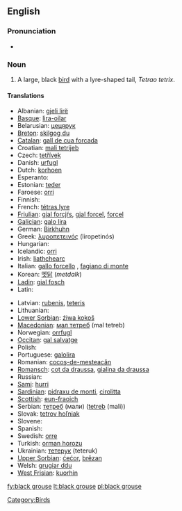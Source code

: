 ==English==
{{wikipedia}}

===Pronunciation===
* {{IPA|/'blæk gɽɑʊs/}}

===Noun===
{{en-noun|sg=[[black]] [[grouse]]}}

# A large, black [[bird]] with a lyre-shaped tail, ''Tetrao tetrix''.

====Translations====
{{trans-top|a large, black bird}}
* Albanian: [[gjeli lirë]]
* [[Basque]]: [[lira-oilar]]
* Belarusian: [[цецярук]] {{m}}
* [[Breton]]: [[skilgog du]]
* [[Catalan]]: [[gall de cua forcada]]
* Croatian: [[mali tetrijeb]]
* Czech: [[tetřívek]]
* Danish: [[urfugl]]
* Dutch: [[korhoen]] {{n}}
* Esperanto: {{t-|eo|tetro|xs=Esperanto}}
* Estonian: [[teder]]
* Faroese: [[orri]]
* Finnish: {{t-|fi|teeri}}
* French: [[tétras lyre]] {{m}}
* [[Friulian]]: [[gjal forcjŕs]], [[gjal forcel]], [[forcel]]
* [[Galician]]: [[galo lira]]
* German: [[Birkhuhn]] {{n}}
* Greek: [[λυροπετεινός]] (liropetinós) {{m}}
* Hungarian: {{t|hu|nyírfajd}}
* Icelandic: [[orri]]
* Irish: [[liathchearc]]
* Italian: [[gallo forcello]] {{m}}, [[fagiano di monte]] {{m}}
* Korean: [[멧닭]] (''metdalk'')
* [[Ladin]]: [[gial fosch]]
* Latin: {{t+|la|tetrao}}
{{trans-mid}}
* Latvian: [[rubenis]], [[teteris]]
* Lithuanian: {{t+|lt|tetervinas|xs=Lithuanian}}
* [[Lower Sorbian]]: [[źiwa kokoš]]
* [[Macedonian]]: [[мал тетреб]] (mal tetreb)
* Norwegian: [[orrfugl]]
* [[Occitan]]: [[gal salvatge]]
* Polish: {{t+|pl|cietrzew|m}}
* Portuguese: [[galolira]]
* Romanian: [[cocoş-de-mesteacăn]]
* [[Romansch]]: [[cot da draussa]], [[gialina da draussa]]
* Russian: {{t+|ru|тетерев|m|tr=téterev|sc=Cyrl}}
* [[Sami]]: [[hurri]]
* [[Sardinian]]: [[pidraxu de monti]], [[cirolitta]]
* [[Scottish]]: [[eun-fraoich]]
* Serbian: [[тетреб]] (мали) ([[tetreb]] (mali)) {{m}}
* Slovak: [[tetrov hoľniak]]
* Slovene: {{t+|sl|ruševec}}
* Spanish: {{t-|es|gallo lira|m}}
* Swedish: [[orre]]
* Turkish: [[orman horozu]]
* Ukrainian: [[тетерук]] (teteruk) {{m}}
* [[Upper Sorbian]]: [[ćećor]], [[brězan]]
* Welsh: [[grugiar ddu]]
* [[West Frisian]]: [[kuorhin]]
{{trans-bottom}}

[[Category:Birds]]

[[fy:black grouse]]
[[lt:black grouse]]
[[pl:black grouse]]